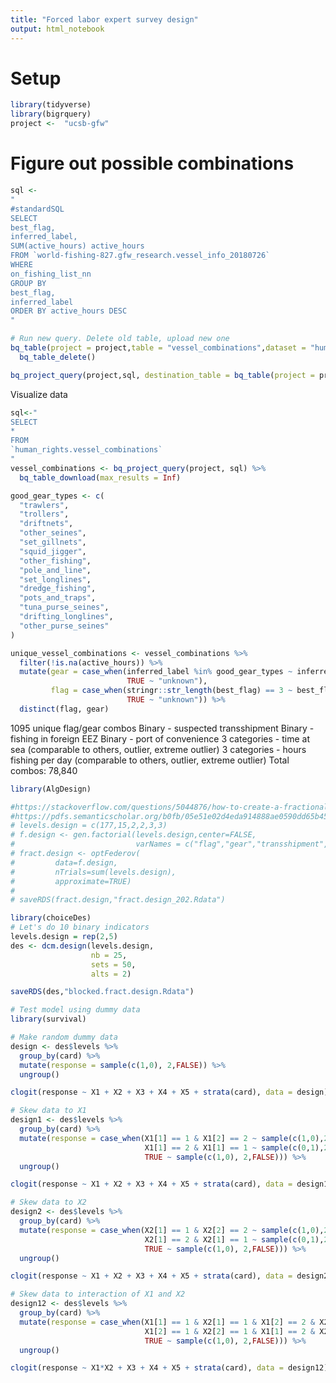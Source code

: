 ```yaml
---
title: "Forced labor expert survey design"
output: html_notebook
---
```


# Setup

```r
library(tidyverse)
library(bigrquery)
project <-  "ucsb-gfw"
```

# Figure out possible combinations

```r
sql <-
"
#standardSQL
SELECT
best_flag,
inferred_label,
SUM(active_hours) active_hours
FROM `world-fishing-827.gfw_research.vessel_info_20180726`
WHERE
on_fishing_list_nn
GROUP BY
best_flag,
inferred_label
ORDER BY active_hours DESC
"

# Run new query. Delete old table, upload new one
bq_table(project = project,table = "vessel_combinations",dataset = "human_rights") %>% 
  bq_table_delete()

bq_project_query(project,sql, destination_table = bq_table(project = project,table = "vessel_combinations",dataset = "human_rights"),use_legacy_sql = FALSE, allowLargeResults = TRUE)
```

Visualize data

```r
sql<-"
SELECT
*
FROM
`human_rights.vessel_combinations`
"
vessel_combinations <- bq_project_query(project, sql) %>%
  bq_table_download(max_results = Inf)

good_gear_types <- c(
  "trawlers",
  "trollers",
  "driftnets",
  "other_seines",
  "set_gillnets",
  "squid_jigger",
  "other_fishing",
  "pole_and_line",
  "set_longlines",
  "dredge_fishing",
  "pots_and_traps",
  "tuna_purse_seines",
  "drifting_longlines",
  "other_purse_seines"
)

unique_vessel_combinations <- vessel_combinations %>%
  filter(!is.na(active_hours)) %>%
  mutate(gear = case_when(inferred_label %in% good_gear_types ~ inferred_label,
                          TRUE ~ "unknown"),
         flag = case_when(stringr::str_length(best_flag) == 3 ~ best_flag,
                          TRUE ~ "unknown")) %>%
  distinct(flag, gear)
```

1095 unique flag/gear combos
Binary - suspected transshipment
Binary - fishing in foreign EEZ
Binary - port of convenience
3 categories - time at sea (comparable to others, outlier, extreme outlier)
3 categories - hours fishing per day (comparable to others, outlier, extreme outlier)
Total combos: 78,840

```r
library(AlgDesign)

#https://stackoverflow.com/questions/5044876/how-to-create-a-fractional-factorial-design-in-r
#https://pdfs.semanticscholar.org/b0fb/05e51e02d4eda914888ae0590dd65b45ff9a.pdf
# levels.design = c(177,15,2,2,3,3)
# f.design <- gen.factorial(levels.design,center=FALSE,
#                           varNames = c("flag","gear","transshipment","foreign_eez","time_at_sea","daily_fishing_hours"),factors="all")
# fract.design <- optFederov(
#         data=f.design,
#         nTrials=sum(levels.design),
#         approximate=TRUE)
# 
# saveRDS(fract.design,"fract.design_202.Rdata")

library(choiceDes)
# Let's do 10 binary indicators
levels.design = rep(2,5)
des <- dcm.design(levels.design, 
                  nb = 25, 
                  sets = 50, 
                  alts = 2)

saveRDS(des,"blocked.fract.design.Rdata")

# Test model using dummy data
library(survival)

# Make random dummy data
design <- des$levels %>%
  group_by(card) %>%
  mutate(response = sample(c(1,0), 2,FALSE)) %>%
  ungroup()

clogit(response ~ X1 + X2 + X3 + X4 + X5 + strata(card), data = design)

# Skew data to X1
design1 <- des$levels %>%
  group_by(card) %>%
  mutate(response = case_when(X1[1] == 1 & X1[2] == 2 ~ sample(c(1,0),2,FALSE,prob = c(0.7,0.3)),
                              X1[1] == 2 & X1[1] == 1 ~ sample(c(0,1),2,FALSE,prob = c(0.3,0.7)),
                              TRUE ~ sample(c(1,0), 2,FALSE))) %>%
  ungroup()

clogit(response ~ X1 + X2 + X3 + X4 + X5 + strata(card), data = design1)

# Skew data to X2
design2 <- des$levels %>%
  group_by(card) %>%
  mutate(response = case_when(X2[1] == 1 & X2[2] == 2 ~ sample(c(1,0),2,FALSE,prob = c(0.7,0.3)),
                              X2[1] == 2 & X2[1] == 1 ~ sample(c(0,1),2,FALSE,prob = c(0.3,0.7)),
                              TRUE ~ sample(c(1,0), 2,FALSE))) %>%
  ungroup()

clogit(response ~ X1 + X2 + X3 + X4 + X5 + strata(card), data = design2)

# Skew data to interaction of X1 and X2
design12 <- des$levels %>%
  group_by(card) %>%
  mutate(response = case_when(X1[1] == 1 & X2[1] == 1 & X1[2] == 2 & X2[2] == 2 ~ sample(c(1,0),2,FALSE,prob = c(0.7,0.3)),
                              X1[2] == 1 & X2[2] == 1 & X1[1] == 2 & X2[1] == 2 ~ sample(c(0,1),2,FALSE,prob = c(0.7,0.3)),
                              TRUE ~ sample(c(1,0), 2,FALSE))) %>%
  ungroup()

clogit(response ~ X1*X2 + X3 + X4 + X5 + strata(card), data = design12)
```



